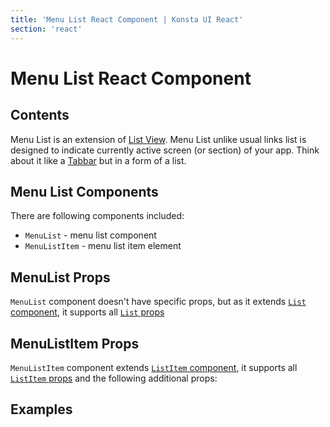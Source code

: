 ```yaml
---
title: 'Menu List React Component | Konsta UI React'
section: 'react'
---
```



# Menu List React Component

## Contents

Menu List is an extension of [List View](/react/list). Menu List unlike usual links list is designed to indicate currently active screen (or section) of your app. Think about it like a [Tabbar](/react/tabbar) but in a form of a list.

## Menu List Components

There are following components included:

- `MenuList` - menu list component
- `MenuListItem` - menu list item element

## MenuList Props

`MenuList` component doesn't have specific props, but as it extends [`List` component](/react/list), it supports all [`List` props](/react/list#list-props)

## MenuListItem Props

`MenuListItem` component extends [`ListItem` component](/react/list-item), it supports all [`ListItem` props](/react/list-item#listitem-props) and the following additional props:

<MenuListItemProps />

## Examples

<MenuListExample />
